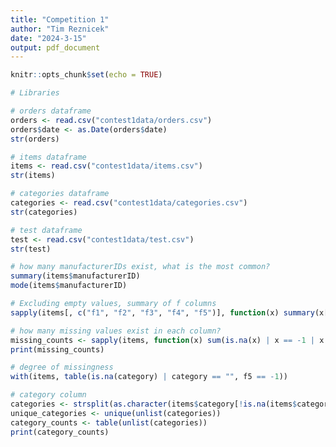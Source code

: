 ---
title: "Competition 1"
author: "Tim Reznicek"
date: "2024-3-15"
output: pdf_document
---

```{r setup, include=FALSE}
knitr::opts_chunk$set(echo = TRUE)
```

```{r}
# Libraries

```

```{r}
# orders dataframe
orders <- read.csv("contest1data/orders.csv")
orders$date <- as.Date(orders$date)
str(orders)

```

```{r}
# items dataframe
items <- read.csv("contest1data/items.csv")
str(items)

```

```{r}
# categories dataframe
categories <- read.csv("contest1data/categories.csv")
str(categories)

```

```{r}
# test dataframe
test <- read.csv("contest1data/test.csv")
str(test)

```


```{r}
# how many manufacturerIDs exist, what is the most common?
summary(items$manufacturerID)
mode(items$manufacturerID)
```

```{r}
# Excluding empty values, summary of f columns
sapply(items[, c("f1", "f2", "f3", "f4", "f5")], function(x) summary(x[x != -1]))
```

```{r}
# how many missing values exist in each column?
missing_counts <- sapply(items, function(x) sum(is.na(x) | x == -1 | x == ""))
print(missing_counts)
```

```{r}
# degree of missingness
with(items, table(is.na(category) | category == "", f5 == -1))
```

```{r}
# category column
categories <- strsplit(as.character(items$category[!is.na(items$category) & items$category != ""]), ",")
unique_categories <- unique(unlist(categories))
category_counts <- table(unlist(categories))
print(category_counts)
```

```{r}

```





